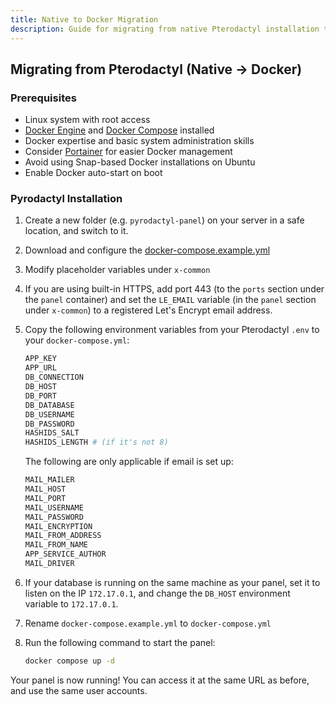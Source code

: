 ```yaml
---
title: Native to Docker Migration
description: Guide for migrating from native Pterodactyl installation to Pyrodactyl with Docker
---
```


## Migrating from Pterodactyl (Native → Docker)

### Prerequisites

- Linux system with root access
- [Docker Engine](https://docs.docker.com/engine/install/) and [Docker Compose](https://docs.docker.com/compose/install/) installed
- Docker expertise and basic system administration skills
- Consider [Portainer](https://docs.portainer.io/start/install) for easier Docker management
- Avoid using Snap-based Docker installations on Ubuntu
- Enable Docker auto-start on boot

### Pyrodactyl Installation

1. Create a new folder (e.g. `pyrodactyl-panel`) on your server in a safe location, and switch to it.
1. Download and configure the [docker-compose.example.yml](https://raw.githubusercontent.com/pyrohost/pyrodactyl/main/docker-compose.example.yml)
1. Modify placeholder variables under `x-common`
1. If you are using built-in HTTPS, add port 443 (to the `ports` section under the `panel` container) and set the `LE_EMAIL` variable (in the `panel` section under `x-common`) to a registered Let's Encrypt email address.
1. Copy the following environment variables from your Pterodactyl `.env` to your `docker-compose.yml`:

   ```bash
   APP_KEY
   APP_URL
   DB_CONNECTION
   DB_HOST
   DB_PORT
   DB_DATABASE
   DB_USERNAME
   DB_PASSWORD
   HASHIDS_SALT
   HASHIDS_LENGTH # (if it's not 8)
   ```

   The following are only applicable if email is set up:

   ```bash
   MAIL_MAILER
   MAIL_HOST
   MAIL_PORT
   MAIL_USERNAME
   MAIL_PASSWORD
   MAIL_ENCRYPTION
   MAIL_FROM_ADDRESS
   MAIL_FROM_NAME
   APP_SERVICE_AUTHOR
   MAIL_DRIVER
   ```

1. If your database is running on the same machine as your panel, set it to listen on the IP `172.17.0.1`, and change the `DB_HOST` environment variable to `172.17.0.1`.
1. Rename `docker-compose.example.yml` to `docker-compose.yml`
1. Run the following command to start the panel:
   ```bash
   docker compose up -d
   ```

Your panel is now running! You can access it at the same URL as before, and use the same user accounts.